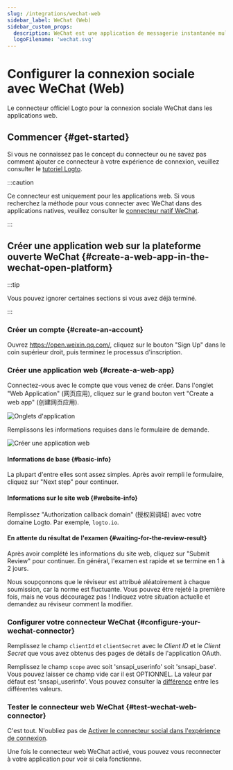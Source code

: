 ```yaml
---
slug: /integrations/wechat-web
sidebar_label: WeChat (Web)
sidebar_custom_props:
  description: WeChat est une application de messagerie instantanée multiplateforme.
  logoFilename: 'wechat.svg'
---
```



# Configurer la connexion sociale avec WeChat (Web)

Le connecteur officiel Logto pour la connexion sociale WeChat dans les applications web.

<GuideTip />

## Commencer \{#get-started}

Si vous ne connaissez pas le concept du connecteur ou ne savez pas comment ajouter ce connecteur à votre expérience de connexion, veuillez consulter le [tutoriel Logto](/connectors/social-connectors).

:::caution

Ce connecteur est uniquement pour les applications web. Si vous recherchez la méthode pour vous connecter avec WeChat dans des applications natives, veuillez consulter le [connecteur natif WeChat](/integrations/wechat-native).

:::

## Créer une application web sur la plateforme ouverte WeChat \{#create-a-web-app-in-the-wechat-open-platform}

:::tip

Vous pouvez ignorer certaines sections si vous avez déjà terminé.

:::

### Créer un compte \{#create-an-account}

Ouvrez https://open.weixin.qq.com/, cliquez sur le bouton "Sign Up" dans le coin supérieur droit, puis terminez le processus d'inscription.

### Créer une application web \{#create-a-web-app}

Connectez-vous avec le compte que vous venez de créer. Dans l'onglet "Web Application" (网页应用), cliquez sur le grand bouton vert "Create a web app" (创建网页应用).

<img src="/img/assets/app-tabs.png" alt="Onglets d'application" />

Remplissons les informations requises dans le formulaire de demande.

<img src="/img/assets/create-web-app.png" alt="Créer une application web" />

#### Informations de base \{#basic-info}

La plupart d'entre elles sont assez simples. Après avoir rempli le formulaire, cliquez sur "Next step" pour continuer.

#### Informations sur le site web \{#website-info}

Remplissez "Authorization callback domain" (授权回调域) avec votre domaine Logto. Par exemple, `logto.io`.

#### En attente du résultat de l'examen \{#waiting-for-the-review-result}

Après avoir complété les informations du site web, cliquez sur "Submit Review" pour continuer. En général, l'examen est rapide et se termine en 1 à 2 jours.

Nous soupçonnons que le réviseur est attribué aléatoirement à chaque soumission, car la norme est fluctuante. Vous pouvez être rejeté la première fois, mais ne vous découragez pas ! Indiquez votre situation actuelle et demandez au réviseur comment la modifier.

### Configurer votre connecteur WeChat \{#configure-your-wechat-connector}

Remplissez le champ `clientId` et `clientSecret` avec le _Client ID_ et le _Client Secret_ que vous avez obtenus des pages de détails de l'application OAuth.

Remplissez le champ `scope` avec soit 'snsapi_userinfo' soit 'snsapi_base'. Vous pouvez laisser ce champ vide car il est OPTIONNEL. La valeur par défaut est 'snsapi_userinfo'. Vous pouvez consulter la [différence](https://developers.weixin.qq.com/doc/offiaccount/OA_Web_Apps/Wechat_webpage_authorization.html) entre les différentes valeurs.

### Tester le connecteur web WeChat \{#test-wechat-web-connector}

C'est tout. N'oubliez pas de [Activer le connecteur social dans l'expérience de connexion](/connectors/social-connectors/#enable-social-sign-in).

Une fois le connecteur web WeChat activé, vous pouvez vous reconnecter à votre application pour voir si cela fonctionne.
